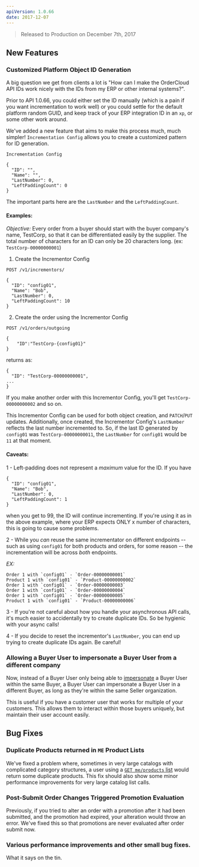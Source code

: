 ```yaml
---
apiVersion: 1.0.66
date: 2017-12-07
---
```


> Released to Production on December 7th, 2017

## New Features

### Customized Platform Object ID Generation

A big question we get from clients a lot is "How can I make the OrderCloud API IDs work nicely with the IDs from my ERP or other internal systems?".

Prior to API 1.0.66, you could either set the ID manually (which is a pain if you want incrementation to work well) or you could settle for the default platform random GUID, and keep track of your ERP integration ID in an `xp`, or some other work around.

We've added a new feature that aims to make this process much, much simpler! `Incrementation Config` allows you to create a customized pattern for ID generation.

`Incrementation Config`

    {
      "ID": "",
      "Name": "",
      "LastNumber": 0,
      "LeftPaddingCount": 0
    }

The important parts here are the `LastNumber` and the `LeftPaddingCount`.

#### Examples:

_Objective:_ Every order from a buyer should start with the buyer company's name, TestCorp, so that it can be differentiated easily by the supplier. The total number of characters for an ID can only be 20 characters long. (ex: `TestCorp-00000000001`)

1. Create the Incrementor Config

`POST /v1/incrementors/`

    {
      "ID": "config01",
      "Name": "Bob",
      "LastNumber": 0,
      "LeftPaddingCount": 10
    }

2. Create the order using the Incrementor Config

`POST /v1/orders/outgoing`

    {
        "ID":"TestCorp-{config01}"
    }

returns as:

    {
      "ID": "TestCorp-00000000001",
    ...
    }

If you make another order with this Incrementor Config, you'll get `TestCorp-00000000002` and so on.

This Incrementor Config can be used for both object creation, and `PATCH`/`PUT` updates. Additionally, once created, the Incrementor Config's `LastNumber` reflects the last number incremented to. So, if the last ID generated by `config01` was `TestCorp-00000000011`, the `LastNumber` for `config01` would be `11` at that moment.

#### Caveats:

1 - Left-padding does not represent a _maximum_ value for the ID. If you have

    {
      "ID": "config01",
      "Name": "Bob",
      "LastNumber": 0,
      "LeftPaddingCount": 1
    }

when you get to 99, the ID will continue incrementing. If you're using it as in the above example, where your ERP expects ONLY x number of characters, this is going to cause some problems.

2 - While you _can_ reuse the same incrementator on different endpoints -- such as using `config01` for both products and orders, for some reason -- the incrementation will be across _both_ endpoints.

_EX:_

    Order 1 with `config01` - `Order-00000000001`
    Product 1 with `config01` - `Product-00000000002`
    Order 1 with `config01` - `Order-00000000003`
    Order 1 with `config01` - `Order-00000000004`
    Order 1 with `config01` - `Order-00000000005`
    Product 1 with `config01` - `Product-00000000006`

3 - If you're not careful about how you handle your asynchronous API calls, it's much easier to accidentally try to create duplicate IDs. So be hygienic with your async calls!

4 - If you decide to reset the incrementor's `LastNumber`, you can end up trying to create duplicate IDs again. Be careful!

### Allowing a Buyer User to impersonate a Buyer User from a different company

Now, instead of a Buyer User only being able to [impersonate](/platform-guides/authentication/impersonation) a Buyer User within the same Buyer, a Buyer User can impersonate a Buyer User in a different Buyer, as long as they're within the same Seller organization.

This is useful if you have a customer user that works for multiple of your customers. This allows them to interact within those buyers uniquely, but maintain their user account easily.

## Bug Fixes

### Duplicate Products returned in `ME` Product Lists

We've fixed a problem where, sometimes in very large catalogs with complicated category structures, a user using a [`GET me/products` list]() would return some duplicate products. This fix should also show some minor performance improvements for very large catalog list calls.

### Post-Submit Order Changes Triggered Promotion Evaluation

Previously, if you tried to alter an order with a promotion after it had been submitted, and the promotion had expired, your alteration would throw an error. We've fixed this so that promotions are never evaluated after order submit now.

### Various performance improvements and other small bug fixes.

What it says on the tin.
